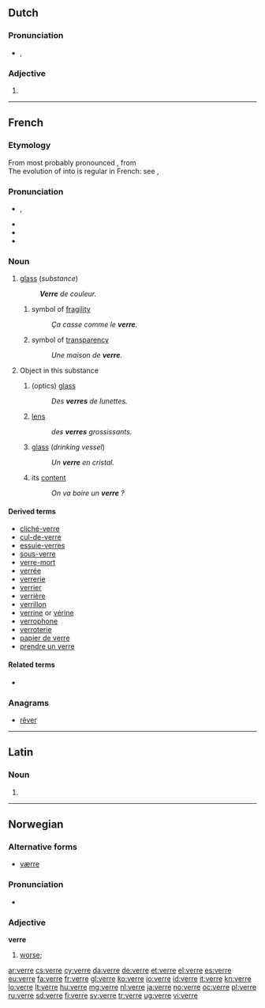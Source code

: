 {{also|vèrre}}
==Dutch==

===Pronunciation===
* {{IPA|/vɛrə/|lang=nl}}, {{X-SAMPA|/vEr@/}}

===Adjective===
{{nl-adj-form}}

# {{nl-adj form of|f=infl|ver}}

----

==French==

===Etymology===
From {{etyl|fro|fr}} {{term|voirre|lang=fro}} most probably pronounced {{IPAchar|/vwɛr/}}, from {{etyl|la|fr}} {{term|vitrum|lang=la}}<br>The evolution of {{IPAchar|/wɛ/}} into {{IPAchar|/ɛ/}} is regular in French: see {{term|François|lang=fr}}, {{term|Français|lang=fr}}

===Pronunciation===
* {{IPA|/vɛʁ/|lang=fr}}, {{X-SAMPA|/vE:R/}}
* {{audio|Fr-verre.ogg|audio}}
* {{homophones|vair|ver|verres|vers|vert|verts|lang=fr}}
* {{rhymes|ɛːʁ|lang=fr}}

===Noun===
{{fr-noun|m}}

# {{context|usually|uncountable|lang=fr}} [[glass]] (''substance'')
#: '''''Verre''' de couleur.''
## symbol of [[fragility]]
##: ''Ça casse comme le '''verre'''.''
## symbol of [[transparency]]
##: ''Une maison de '''verre'''.''
# {{context|countable|lang=fr}} Object in this substance
## (optics) [[glass]]
##: ''Des '''verres''' de lunettes.''
## [[lens]]
##: ''des '''verres''' grossissants.''
## [[glass]] (''drinking vessel'')
##: ''Un '''verre''' en cristal.''
## its [[content]]
##: ''On va boire un '''verre''' ?''

====Derived terms====
* [[cliché-verre]]
* [[cul-de-verre]]
* [[essuie-verres]]
* [[sous-verre]]
* [[verre-mort]]
* [[verrée]]
* [[verrerie]]
* [[verrier]]
* [[verrière]]
* [[verrillon]]
* [[verrine]] or [[vérine]]
* [[verrophone]]
* [[verroterie]]
* [[papier de verre]]
* [[prendre un verre]]

====Related terms====
* {{l|fr|vitre}}

===Anagrams===
* [[rêver#French|rêver]]

----

==Latin==

===Noun===
{{la-noun-form|verre}}

# {{inflection of|verrēs||abl|s|lang=la}}

----

==Norwegian==

===Alternative forms===
* [[værre]] {{qualifier|common misspelling}}

===Pronunciation===
* {{audio|No-verre.ogg|Audio}}

===Adjective===
'''verre'''

# [[worse]]; {{comparative of|ond]], [[vond|lang=no}}

[[ar:verre]]
[[cs:verre]]
[[cy:verre]]
[[da:verre]]
[[de:verre]]
[[et:verre]]
[[el:verre]]
[[es:verre]]
[[eu:verre]]
[[fa:verre]]
[[fr:verre]]
[[gl:verre]]
[[ko:verre]]
[[io:verre]]
[[id:verre]]
[[it:verre]]
[[kn:verre]]
[[lo:verre]]
[[lt:verre]]
[[hu:verre]]
[[mg:verre]]
[[nl:verre]]
[[ja:verre]]
[[no:verre]]
[[oc:verre]]
[[pl:verre]]
[[ru:verre]]
[[sd:verre]]
[[fi:verre]]
[[sv:verre]]
[[tr:verre]]
[[ug:verre]]
[[vi:verre]]